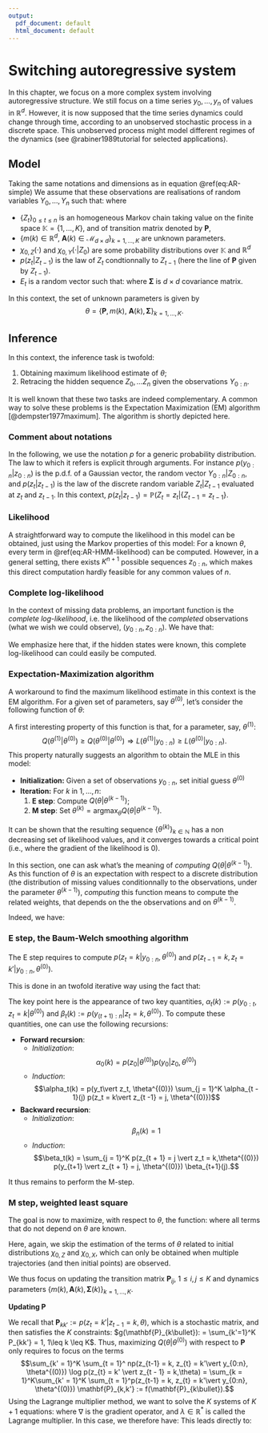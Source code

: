 ```yaml
---
output:
  pdf_document: default
  html_document: default
---
```

# Switching autoregressive system

In this chapter, we focus on a more complex system involving autoregressive structure. We still focus on a time series $y_0, \dots, y_n$ of values in $\mathbb{R}^d$. However, it is now supposed that the time series dynamics could change through time, according to an unobserved stochastic process in a discrete space. 
This unobserved process might model different regimes of the dynamics (see @rabiner1989tutorial for selected applications).

## Model

Taking the same notations and dimensions as in equation \@ref(eq:AR-simple)
We assume that these observations are realisations of random variables $Y_0,\dots, Y_n$ such that:
\begin{align*}
Z_0 &\sim \chi_{0, Z}(\cdot)\\
Z_t \vert Z_{t - 1} &\sim p(z_t \vert Z_{t - 1}) \\
Y_0 &\sim \chi_{0, Y}(\cdot \vert Z_0), \\
Y_t \vert Z_t &= m(Z_t) + \mathbf{A}(Z_t)Y_{t -1} + E_t,~1\leq t \leq n 
\end{align*}
where 

- $\left\lbrace Z_t \right\rbrace_{0\leq t \leq n}$ is an homogeneous Markov chain taking value on the finite space $\mathbb{K} = \lbrace1,\dots, K \rbrace$, and of transition matrix denoted by $\mathbf{P}$,
- $\lbrace m(k)\in\mathbb{R}^d,~\mathbf{A}(k)\in \mathcal{M}_{d\times d}\rbrace_{k = 1,\dots, K}$ are unknown parameters.
- $\chi_{0, Z}(\cdot)$ and $\chi_{0, Y}(\cdot \vert Z_0)$ are some probability distributions over $\mathbb{K}$ and $\mathbb{R}^d$
- $p(z_t\vert Z_{t-1})$  is the law of $Z_t$ condtionnally to $Z_{t - 1}$ (here the line of $\mathbf{P}$ given by $Z_{t - 1}$).
- $E_t$ is a random vector such that: 
\begin{equation*}
E_t \overset{ind.}{\sim} \mathcal{N}\left(0, \mathbf{\Sigma}\right).
\end{equation*} where $\mathbf{\Sigma}$ is $d\times d$ covariance matrix.

In this context, the set of unknown parameters is given by 
$$\theta = \left\lbrace \mathbf{P}, m(k),~\mathbf{A}(k), \mathbf{\Sigma}\right \rbrace_{k = 1,\dots, K}.$$

## Inference

In this context, the inference task is twofold:

1. Obtaining maximum likelihood estimate of $\theta$;
2. Retracing the hidden sequence $Z_0,\dots Z_n$ given the observations $Y_{0:n}$.

It is well known that these two tasks are indeed complementary. 
A common way to solve these problems is the Expectation Maximization (EM) algorithm
[@dempster1977maximum]. 
The algorithm is shortly depicted here.

### Comment about notations {-}

In the following, we use the notation $p$ for a generic probability distribution. The law to which it refers is explicit through arguments. For instance $p(y_{0:n} \vert z_{0:n})$ is the p.d.f. of a Gaussian vector, the random vector $Y_{0:n}\vert Z_{0:n}$, and $p(z_t\vert z_{t - 1})$ is the law of the discrete random variable $Z_{t} \vert Z_{t - 1}$ evaluated at $z_t$ and $z_{t -1}$. 
In this context, $p(z_t\vert z_{t - 1}) = \mathbb{P}(Z_t = z_t \vert \lbrace Z_{t-1} = z_{t -1}\rbrace.$


### Likelihood

A straightforward way to compute the likelihood in this model can be obtained, just using the Markov properties of this model:
\begin{align}
L(\theta \vert y_{0:n}) &:= p(y_{0:n} \vert \theta) \nonumber \\
&= \sum_{z_{0:n}} p(y_{0:n}, z_{0:n}) \nonumber \\
&= \sum_{z_{0:n}} p(z_{0:n})p(y_{0:n}\vert z_{0:n}) \nonumber \\
&=  \sum_{z_{0:n}} p(z_0 \vert \theta) p(y_0\vert z_0, \theta) \prod_{t = 1}^n p(z_{t} \vert z_{t - 1}, \theta)p(y_{t}\vert y_{t -1}, z_{t}, \theta)  (\#eq:AR-HMM-likelihood).
\end{align}
For a known $\theta$, every term in \@ref(eq:AR-HMM-likelihood) can be computed.
However, in a general setting, there exists $K^{n + 1}$ possible sequences $z_{0:n}$, which makes this direct computation hardly feasible for any common values of $n$.

### Complete log-likelihood

In the context of missing data problems,  an important function is the *complete log-likelihood*, i.e. the likelihood of the *completed* observations (what we wish we could observe), $(y_{0:n}, z_{0:n})$.
We have that:

\begin{align}
\ell(\theta \vert y_{0:n}, z_{0:n}) :=& \log p(y_{0:n}, z_{0:n} \vert \theta) \nonumber \\
=& \log p(y_{0:n}, z_{0:n}) \nonumber \\
=& \log p(z_{0:n}) + \log p(y_{0:n}\vert z_{0:n}) \nonumber \\
=&  \log p(z_0 \vert \theta) + \log p(y_0\vert z_0, \theta) \nonumber \\ 
&+ \sum_{t = 1}^n \log p(z_{t} \vert z_{t - 1}, \theta) + \sum_{t = 1}^n \log p(y_{t}\vert y_{t -1}, z_{t}, \theta)  (\#eq:AR-HMM-complete-log-likelihood).
\end{align}

We emphasize here that, if the hidden states were known, this complete log-likelihood can could easily be computed.

### Expectation-Maximization algorithm

A workaround to find the maximum likelihood estimate in this context is the EM algorithm. 
For a given set of parameters, say $\theta^{(0)}$, let's consider the following function of $\theta$:

\begin{equation}
Q(\theta \vert \theta^{(0)}) := \mathbb{E}[\ell(\theta \vert Y_{0:n}, Z_{0:n}) \vert Y_{0:n} = y_{0:n}, \theta^{(0)}] (\#eq:E-step-function).
\end{equation}
A first interesting property of this function is that, for a parameter, say, $\theta^{(1)}$:
$$Q(\theta^{(1)} \vert \theta^{(0)}) \geq Q(\theta^{(0)} \vert \theta^{(0)}) \Rightarrow L(\theta^{(1)} \vert y_{0:n}) \geq L(\theta^{(0)} \vert y_{0:n}).$$
This property naturally suggests an algorithm to obtain the MLE in this model:

- **Initialization:** Given a set of observations $y_{0:n}$, set initial guess $\theta^{(0)}$
- **Iteration:** For $k$ in $1,\dots, n$:
    1. **E step**: Compute $Q(\theta \vert \theta^{(k-1)})$;
    2. **M step**: Set $\theta^{(k)} = \text{argmax}_\theta Q(\theta \vert \theta^{(k-1)})$.

It can be shown that the resulting sequence $\lbrace\theta^{(k)} \rbrace_{k \in \mathbb{N}}$ has a non decreasing set of likelihood values, and it converges towards a critical point (i.e., where the gradient of the likelihood is 0).

In this section, one can ask what's the meaning of *computing* $Q(\theta \vert \theta^{(k-1)})$. 
As this function of $\theta$ is an expectation with respect to a discrete distribution (the distribution of missing values conditionnally to the observations, under the parameter $\theta^{(k-1)}$), *computing* this function means to compute the related weights, that depends on the the observations and on $\theta^{(k-1)}$.

Indeed, we have:

\begin{align}
Q(\theta \vert \theta^{(0)} :=& \mathbb{E}[\ell(\theta \vert Y_{0:n}, Z_{0:n}) \vert Y_{0:n} = y_{0:n}, \theta^{(0)}]\nonumber \\
=& \sum_{z_{0:n}} \ell(\theta \vert y_{0:n}, z_{0:n}) p(z_{0:n} \vert y_{0:n}, \theta^{(0)}) \text{d} z_{0:n} \nonumber \\
=& \sum_{k = 1}^K p(z_0 = k \vert y_{0:n}, \theta^{(0)})\left(\log p(z_0 = k \vert \theta) + \log(p(y_0 \vert z_0 = k, \theta))\right)  \nonumber \\
& + \sum_{k = 1}^K\sum_{k' = 1}^K \sum_{t = 1}^n p(z_{t-1} = k, z_{t} = k'\vert y_{0:n}, \theta^{(0)}) \log p(z_{t} = k' \vert z_{t - 1} = k,\theta) \nonumber \\
& + \sum_{k = 1}^K \sum_{t = 1}^n p(z_t = k\vert y_{0:n}, \theta^{(0)}) \log p(y_{t} \vert z_{t} = k, \theta) \nonumber
\end{align}

### E step, the Baum-Welch smoothing algorithm

The E step requires to compute $p(z_t = k \vert y_{0:n}, \theta^{(0)})$ and 
$p(z_{t - 1} = k, z_{t} = k' \vert y_{0:n}, \theta^{(0)})$.

This is done in an twofold iterative way using the fact that:

\begin{align*}
p(z_t \vert y_{0:n}, \theta^{(0)}) &\propto 
\left\lbrace
\begin{array}{ll}
p(y_{0:t}, z_t \vert{\theta^{(0)}})p(y_{(t+1):n} \vert z_t, y_t, \theta^{(0)})  &~0\leq t < n, \\
p(y_{0:n}, z_n \vert{\theta^{(0)}})&~t = n.
\end{array}
\right. \\
p(z_{t - 1}, z_t \vert y_{0:n}, \theta^{(0)}) &\propto 
\left\lbrace
\begin{array}{ll}
p(y_{0:{t - 1}}, z_{t -1} \vert{\theta^{(0)}}) p(z_{t} \vert z_{t -1}, \theta^{(0)}) p(y_t \vert z_t, \theta^{(0)}) p(y_{(t + 1):n} \vert z_{t }, y_t, \theta^{(0)}),  &~1\leq t < n, \\
p(y_{0:{n - 1}}, z_{n -1} \vert{\theta^{(0)}}) p(z_{n} \vert z_{n -1}, \theta^{(0)})  p(y_n \vert z_n, y_{n -1}, \theta^{(0)}), &~t = n.
\end{array}
\right.
\end{align*}

The key point here is the appearance of two key quantities, $\alpha_t(k) := p(y_{0:{t}}, z_{t} = k \vert{\theta^{(0)}})$ and $\beta_{t}(k) := p(y_{(t+1):n}\vert z_{t} = k, \theta^{(0)})$. To compute these quantities, one can use the following recursions:

* **Forward recursion**:
    - *Initialization*: $$\alpha_0(k) = p(z_0 \vert \theta^{(0)}) p(y_0\vert z_0, \theta^{(0)})$$
    - *Induction*: $$\alpha_t(k) = p(y_t\vert z_t, \theta^{(0)}) \sum_{j = 1}^K \alpha_{t - 1}(j) p(z_t = k\vert z_{t -1} = j, \theta^{(0)})$$
* **Backward recursion**:
    - *Initialization*: $$\beta_n(k) = 1$$
    - *Induction*: $$\beta_t(k) = \sum_{j = 1}^K p(z_{t + 1} = j \vert z_t = k,\theta^{(0)}) p(y_{t+1} \vert z_{t + 1} = j, \theta^{(0)}) \beta_{t+1}(j).$$

It thus remains to perform the M-step.

### M step, weighted least square 

The goal is now to maximize, with respect to $\theta$, the function:
\begin{align*}
Q(\theta \vert \theta^{(0)})&= \sum_{k = 1}^K p(z_0 = k \vert y_{0:n}, \theta^{(0)})\left(\log p(z_0 = k \vert \theta) + \log(p(y_0 \vert z_0 = k, \theta))\right)  \nonumber \\
& + \sum_{k = 1}^K\sum_{k' = 1}^K \sum_{t = 1}^n p(z_{t-1} = k, z_{t} = k'\vert y_{0:n}, \theta^{(0)}) \log p(z_{t} = k' \vert z_{t - 1} = k,\theta) \nonumber \\
& + \sum_{k = 1}^K \sum_{t = 1}^n p(z_t = k\vert y_{0:n}, \theta^{(0)}) \log p(y_{t} \vert z_{t} = k, \theta), \nonumber
\end{align*}
where all terms that do not depend on $\theta$ are known.

Here, again, we skip the estimation of the terms of $\theta$ related to initial distributions $\chi_{0,Z}$ and $\chi_{0, X}$, which can only be obtained when multiple trajectories (and then initial points) are observed.

We thus focus on updating the transition matrix $\mathbf{P}_{ij},~1\leq i, j \leq K$ and dynamics parameters $\lbrace m(k), \mathbf{A}(k), \mathbf{\Sigma}(k)\rbrace_{k = 1,\dots, K}$.

**Updating $\mathbf{P}$**

We recall that $\mathbf{P}_{kk'} := p(z_{t} = k' \vert z_{t - 1} = k, \theta)$, which is a stochastic matrix, and then satisfies the $K$ constraints:
$g(\mathbf{P}_{k\bullet}): = \sum_{k'=1}^K P_{kk'} = 1, 1\leq k \leq K$.
Thus, maximizing $Q(\theta \vert \theta^{(0)})$ with respect to $\mathbf{P}$ only requires to focus on the terms
$$\sum_{k' = 1}^K \sum_{t = 1}^ np(z_{t-1} = k, z_{t} = k'\vert y_{0:n}, \theta^{(0)}) \log p(z_{t} = k' \vert z_{t - 1} = k,\theta) = \sum_{k = 1}^K\sum_{k' = 1}^K \sum_{t = 1}^p(z_{t-1} = k, z_{t} = k'\vert y_{0:n}, \theta^{(0)}) \mathbf{P}_{k,k'} := f(\mathbf{P}_{k\bullet}).$$
Using the Lagrange multiplier method, we want to solve the $K$ systems of $K + 1$ equations:
\begin{align*}
\nabla f(\mathbf{P}_{k\bullet}) &= \lambda \nabla g(\mathbf{P}_{k\bullet})\\
g(\mathbf{P}_{k\bullet}) = 1,
\end{align*}
where $\nabla$ is the gradient operator, and $\lambda \in \mathbb{R}^*$ is called the Lagrange multiplier. In this case, we therefore have:
\begin{align*}
\frac{\sum_{t = 1}^n p(z_{t-1} = k, z_{t} = k'\vert y_{0:n}, \theta^{(0)})}{\mathbf{P}_{k,k'}} &= \lambda \\
\sum_{k' = 1}^K{\mathbf{P}_{kk'}} &= 1.
\end{align*}
This leads directly to:
\begin{align*}
\lambda &= \sum_{k' = 1}^K p(z_{t - 1} = k, z_{t} = k'\vert y_{0:n}, \theta^{(0)}) \\
\mathbf{P}_{kk'} &= \frac{p(z_{t - 1} = k, z_{t} = k'\vert y_{0:n}, \theta^{(0)}) }{\sum_{k' = 1}^K p(z_{t - 1} = k, z_{t} = k'\vert y_{0:n}, \theta^{(0)}) }
\end{align*}

